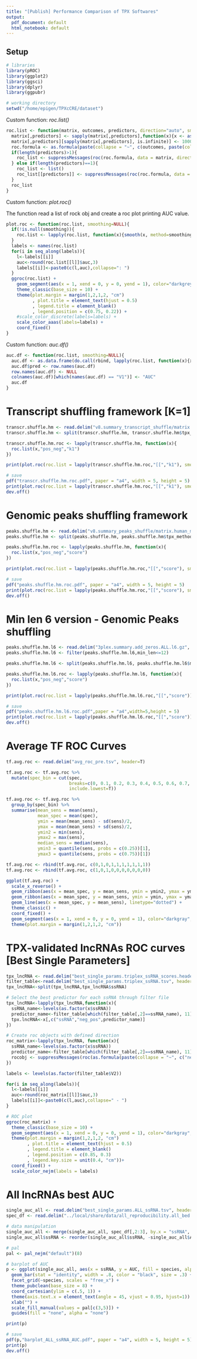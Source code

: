 ```yaml
---
title: "[Publish] Performance Comparison of TPX Softwares"
output:
  pdf_document: default
  html_notebook: default
---
```


## Setup

```r
# libraries
library(pROC)
library(ggplot2)
library(ggsci)
library(dplyr)
library(ggpubr)

# working directory
setwd("/home/epigen/TPXcCRE/dataset")
```

Custom function: _roc.list()_

```r
roc.list <- function(matrix, outcomes, predictors, direction="auto", smoothing=NULL){
  matrix[,predictors] <- sapply(matrix[,predictors],function(x){x <- as.numeric(x)})
  matrix[,predictors][sapply(matrix[,predictors], is.infinite)] <- 1000
  roc.formula <- as.formula(paste(collapse = "~", c(outcomes, paste(collapse = "+", predictors))))
  if(length(predictors)>1){
    roc_list <- suppressMessages(roc(roc.formula, data = matrix, direction = direction, na.rm = T))
  } else if(length(predictors)==1){
    roc_list <- list()
    roc_list[[predictors]] <- suppressMessages(roc(roc.formula, data = matrix, direction = direction, na.rm = T))
  }
  roc_list
}
```

Custom function: _plot.roc()_

The function read a list of rock obj and create a roc plot printing AUC value.

```r
plot.roc <- function(roc.list, smoothing=NULL){
  if(!is.null(smoothing)){
    roc.list <- lapply(roc.list, function(x){smooth(x, method=smoothing)})
  }
  labels <- names(roc.list)
  for(i in seq_along(labels)){
    l<-labels[[i]]
    auc<-round(roc.list[[l]]$auc,3)
    labels[[i]]<-paste0(c(l,auc),collapse=": ")
  }
  ggroc(roc.list) + 
    geom_segment(aes(x = 1, xend = 0, y = 0, yend = 1), color="darkgrey", linetype="dashed") +
    theme_classic(base_size = 10) +
    theme(plot.margin = margin(1,2,1,2, "cm")
          , plot.title = element_text(hjust = 0.5)
          , legend.title = element_blank()
          , legend.position = c(0.75, 0.22)) +
    #scale_color_discrete(labels=labels) +
    scale_color_aaas(labels=labels) +
    coord_fixed()
}
```

Custom function: _auc.df()_

```r
auc.df <- function(roc.list, smoothing=NULL){
  auc.df <- as.data.frame(do.call(rbind, lapply(roc.list, function(x){x$auc})))
  auc.df$pred <- row.names(auc.df)
  row.names(auc.df) <- NULL
  colnames(auc.df)[which(names(auc.df) == "V1")] <- "AUC"
  auc.df
}
```


# Transcript shuffling framework [K=1]

```r
transcr.shuffle.hm <- read.delim("v8.summary_transcript_shuffle/matrix.human_mouse.tpx_method.gz", header=T)
transcr.shuffle.hm <- split(transcr.shuffle.hm, transcr.shuffle.hm$tpx_method)

transcr.shuffle.hm.roc <- lapply(transcr.shuffle.hm, function(x){
  roc.list(x,"pos_neg","k1")
})

print(plot.roc(roc.list = lapply(transcr.shuffle.hm.roc,"[[","k1"), smoothing = "binormal"))

# save
pdf("transcr.shuffle.hm.roc.pdf", paper = "a4", width = 5, height = 5)
print(plot.roc(roc.list = lapply(transcr.shuffle.hm.roc,"[[","k1"), smoothing = "binormal"))
dev.off()
```


# Genomic peaks shuffling framework

```r
peaks.shuffle.hm <- read.delim("v8.summary_peaks_shuffle/matrix.human_mouse.tpx_method.gz", header=T)
peaks.shuffle.hm <- split(peaks.shuffle.hm, peaks.shuffle.hm$tpx_method)

peaks.shuffle.hm.roc <- lapply(peaks.shuffle.hm, function(x){
  roc.list(x,"pos_neg","score")
})

print(plot.roc(roc.list = lapply(peaks.shuffle.hm.roc,"[[","score"), smoothing = "binormal"))

# save
pdf("peaks.shuffle.hm.roc.pdf", paper = "a4", width = 5, height = 5)
print(plot.roc(roc.list = lapply(peaks.shuffle.hm.roc,"[[","score"), smoothing = "binormal"))
dev.off()
```


# Min len 6 version - Genomic Peaks shuffling 

```r
peaks.shuffle.hm.l6 <- read.delim("3plex.summary.add_zeros.ALL.l6.gz", header=T)
peaks.shuffle.hm.l6 <- filter(peaks.shuffle.hm.l6,min_len<=12)

peaks.shuffle.hm.l6 <- split(peaks.shuffle.hm.l6, peaks.shuffle.hm.l6$min_len)

peaks.shuffle.hm.l6.roc <- lapply(peaks.shuffle.hm.l6, function(x){
  roc.list(x,"pos_neg","score")
})

print(plot.roc(roc.list = lapply(peaks.shuffle.hm.l6.roc,"[[","score")))

# save
pdf("peaks.shuffle.hm.l6.roc.pdf",paper = "a4",width=5,height = 5)
print(plot.roc(roc.list = lapply(peaks.shuffle.hm.l6.roc,"[[","score")))
dev.off()
```


# Average TF ROC Curves

```r
tf.avg.roc <- read.delim("avg_roc_pre.tsv", header=T)

tf.avg.roc <- tf.avg.roc %>% 
  mutate(spec_bin = cut(spec, 
                        breaks=c(0, 0.1, 0.2, 0.3, 0.4, 0.5, 0.6, 0.7, 0.8, 0.9, 1),
                        include.lowest=T))

tf.avg.roc <- tf.avg.roc %>%
  group_by(spec_bin) %>%
  summarise(mean_sens = mean(sens),
            mean_spec = mean(spec),
            ymin = mean(mean_sens) - sd(sens)/2,
            ymax = mean(mean_sens) + sd(sens)/2,
            ymin2 = min(sens),
            ymax2 = max(sens),
            median_sens = median(sens),
            ymin3 = quantile(sens, probs = c(0.25))[1],
            ymax3 = quantile(sens, probs = c(0.75))[1])

tf.avg.roc <- rbind(tf.avg.roc, c(0,1,0,1,1,1,1,1,1,1))
tf.avg.roc <- rbind(tf.avg.roc, c(1,0,1,0,0,0,0,0,0,0))

ggplot(tf.avg.roc) +
  scale_x_reverse() +
  geom_ribbon(aes(x = mean_spec, y = mean_sens, ymin = ymin2, ymax = ymax2), fill = "grey90") +
  geom_ribbon(aes(x = mean_spec, y = mean_sens, ymin = ymin, ymax = ymax), fill = "grey50") +
  geom_line(aes(x = mean_spec, y = mean_sens), linetype="dotted") +
  theme_classic() +
  coord_fixed() +
  geom_segment(aes(x = 1, xend = 0, y = 0, yend = 1), color="darkgray", linetype="dashed", size = 0.3) +
  theme(plot.margin = margin(1,2,1,2, "cm"))
```


# TPX-validated lncRNAs ROC curves [Best Single Parameters]

```r
tpx_lncRNA <- read.delim("best_single_params.triplex_ssRNA_scores.header_added.gz", header=T)
filter_table<-read.delim("best_single_params.triplex_ssRNA.tsv", header=F)
tpx_lncRNA<-split(tpx_lncRNA,tpx_lncRNA$ssRNA)

# Select the best predictor for each ssRNA through filter file
tpx_lncRNA<-lapply(tpx_lncRNA,function(x){
  ssRNA_name<-levels(as.factor(x$ssRNA))
  predictor_name<-filter_table[which(filter_table[,2]==ssRNA_name), 11]
  tpx.lncRNA<-x[,c("ssRNA","neg_pos",predictor_name)]
})

# Create roc objects with defined direction
roc_matrix<-lapply(tpx_lncRNA, function(x){
  ssRNA_name<-levels(as.factor(x$ssRNA))
  predictor_name<-filter_table[which(filter_table[,2]==ssRNA_name), 11]
  rocobj <- suppressMessages(roc(as.formula(paste(collapse = "~", c("neg_pos", predictor_name))), data= x, direction="<"))
})

labels <- levels(as.factor(filter_table$V2))

for(i in seq_along(labels)){
  l<-labels[[i]]
  auc<-round(roc_matrix[[l]]$auc,3)
  labels[[i]]<-paste0(c(l,auc),collapse=" - ")
}

# ROC plot
ggroc(roc_matrix) +
  theme_classic(base_size = 10) +
  geom_segment(aes(x = 1, xend = 0, y = 0, yend = 1), color="darkgray", linetype="dashed",size=0.3) +
  theme(plot.margin = margin(1,2,1,2, "cm")
        , plot.title = element_text(hjust = 0.5)
        , legend.title = element_blank()
        , legend.position = c(0.85, 0.3)
        , legend.key.size = unit(0.4, "cm"))+
  coord_fixed() +
  scale_color_nejm(labels = labels)
```


# All lncRNAs best AUC

```r
single_auc_all <- read.delim("best_single_params.ALL_ssRNA.tsv", header = T)
spec_df <- read.delim("../local/share/data/all_reproducibility.all_bed.regionPeak.counts_matrix", header = T)

# data manipulation
single_auc_all <- merge(single_auc_all, spec_df[,2:3], by.x = "ssRNA", by.y = "lncRNA")
single_auc_all$ssRNA <- reorder(single_auc_all$ssRNA, -single_auc_all$AUC)

# pal
pal <- pal_nejm("default")(8)

# barplot of AUC
p <- ggplot(single_auc_all, aes(x = ssRNA, y = AUC, fill = species, alpha = as.numeric(triplex_ssRNA))) +
  geom_bar(stat = "identity", width = .8, color = "black", size = .3) +
  facet_grid(~species, scales = "free_x") +
  theme_pubclean(base_size = 8) +
  coord_cartesian(ylim = c(.5, 1)) +
  theme(axis.text.x = element_text(angle = 45, vjust = 0.95, hjust=1)) +
  xlab("") +
  scale_fill_manual(values = pal[c(3,5)]) +
  guides(fill = "none", alpha = "none")

print(p)

# save
pdf(p,"barplot_ALL_ssRNA_AUC.pdf", paper = "a4", width = 5, height = 5)
print(p)
dev.off()
```


